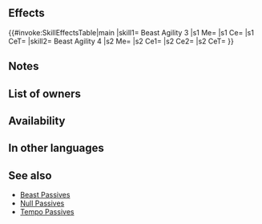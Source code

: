 {{Passive
|name=Beast Assault
|type=B
|exclusive=0
|canUseWeapon={{WeaponList|Beast}}
|canUseMove={{MoveList|exclude=Armored}}
|properties=random_owner
|1name=Beast Assault 1
|1tagid=SID_絶対化身・急襲1
|1effect=If unit's HP = 100%, removes the condition to transform.<br><br>Reduces the percentage of foe's non-Special "reduce damage by X%" skills by 20% during combat (excluding area-of-effect Specials).
|1cost=60
|1required=-
|1promotionTier=1
|1promotionRarity=4
|2name=Beast Assault 2
|2tagid=SID_絶対化身・急襲2
|2effect=If unit's HP ≥ 50%, removes the condition to transform.<br><br>Reduces the percentage of foe's non-Special "reduce damage by X%" skills by 30% during combat (excluding area-of-effect Specials).
|2cost=120
|2promotionTier=1
|2promotionRarity=5
|3name=Beast Assault 3
|3tagid=SID_絶対化身・急襲3
|3effect=Removes the condition to transform.<br><br>Reduces the percentage of foe's non-Special "reduce damage by X%" skills by 40% during combat (excluding area-of-effect Specials).
|3cost=240
|3next=-
|4name=Beast Assault 4
|4tagid=SID_絶対化身・急襲4
|4effect=Removes the condition to transform.<br><br>Inflicts Spd/Def-4 on foe and reduces the percentage of foe's non-Special "reduce damage by X%" skills by 50% during combat (excluding area-of-effect Specials).
|4cost=300
}}
==Effects==
{{#invoke:SkillEffectsTable|main
|skill1={{Si|Beast Agility 3}} Beast Agility 3
|s1 Me={{Eft|Remove Transform Condition}}
|s1 Ce={{Eft|Reduce Damage Reduction|40%}}
|s1 CeT={{Tgt|Foe}}
|skill2={{Si|Beast Agility 4}} Beast Agility 4
|s2 Me={{Eft|Remove Transform Condition}}
|s2 Ce1={{Eft|Temporary debuffs|Spd/Def|4}}
|s2 Ce2={{Eft|Reduce Damage Reduction|50%}}
|s2 CeT={{Tgt|Foe}}
}}

==Notes==
{{TransformConditionRemoval}}
{{Reduce Damage Reduction}}
{{Temporary debuffs|name=Beast Agility 4}}
==List of owners==
{{Skill Hero List}}
==Availability==
{{PassiveFocusList}}
{{PassiveDistributionList}}
{{PassiveCombatManualList}}
==In other languages==
{{OtherLanguages
|english=Beast Assault
|japanese=絶対化身・強襲
|german=Bestiensturm
|spanishEU=Asalto bestial
|spanishLA=Asalto de bestia
|french=Assaut de bête
|italian=Assalto bestiale
|chineseTW=絕對化身・強攻
|portuguese=Ofensiva fera
}}
==See also==
{{See also skills|cond=(Description LIKE '%removes the condition to transform%') AND (Exclusive=1 AND Name NOT LIKE '%+')}}
* [[Beast Passives]]
* [[Null Passives]]
* [[Tempo Passives]]
{{Passives Navbox|B}}